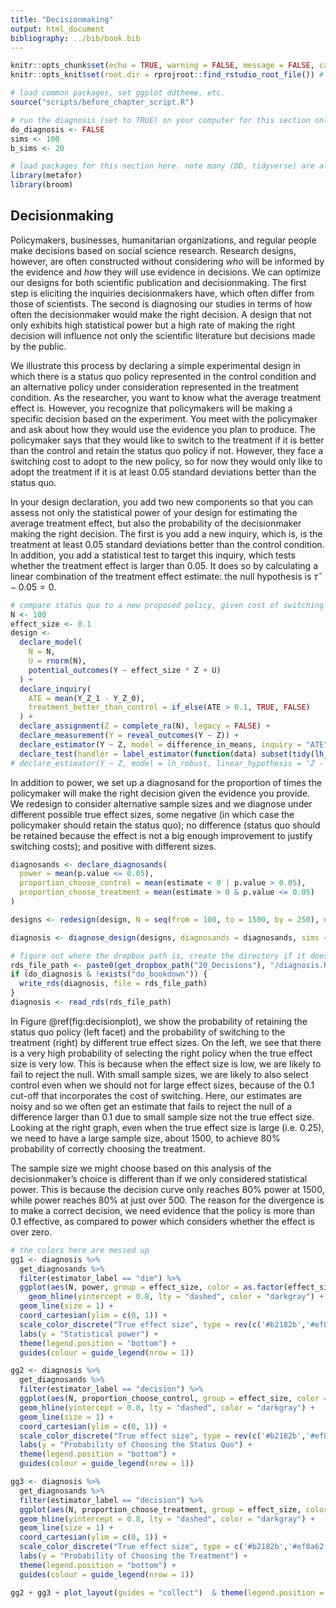```yaml
---
title: "Decisionmaking"
output: html_document
bibliography: ../bib/book.bib 
---
```


<!-- note do_bookdown is set in index.rmd, so we know if you're running just this .Rmd or compiling the book-->
```r
knitr::opts_chunk$set(echo = TRUE, warning = FALSE, message = FALSE, cache = FALSE)
knitr::opts_knit$set(root.dir = rprojroot::find_rstudio_root_file()) # files are all relative to RStudio project home
```

```r
# load common packages, set ggplot ddtheme, etc.
source("scripts/before_chapter_script.R")
```

<!-- start post here, do not edit above -->

<!-- make sure to rename the section title below -->

```r
# run the diagnosis (set to TRUE) on your computer for this section only before pushing to Github. no diagnosis will ever take place on github.
do_diagnosis <- FALSE
sims <- 100
b_sims <- 20
```

```r
# load packages for this section here. note many (DD, tidyverse) are already available, see scripts/package-list.R
library(metafor)
library(broom)
```

## Decisionmaking

Policymakers, businesses, humanitarian organizations, and regular people make decisions based on social science research. Research designs, however, are often constructed without considering *who* will be informed by the evidence and *how* they will use evidence in decisions. We can optimize our designs for both scientific publication and decisionmaking. The first step is eliciting the inquiries decisionmakers have, which often differ from those of scientists. The second is diagnosing our studies in terms of how often the decisionmaker would make the right decision. A design that not only exhibits high statistical power but a high rate of making the right decision will influence not only the scientific literature but decisions made by the public. 

We illustrate this process by declaring a simple experimental design in which there is a status quo policy represented in the control condition and an alternative policy under consideration represented in the treatment condition. As the researcher, you want to know what the average treatment effect is. However, you recognize that policymakers will be making a specific decision based on the experiment. You meet with the policymaker and ask about how they would use the evidence you plan to produce. The policymaker says that they would like to switch to the treatment if it is better than the control and retain the status quo policy if not. However, they face a switching cost to adopt to the new policy, so for now they would only like to adopt the treatment if it is at least 0.05 standard deviations better than the status quo. 

In your design declaration, you add two new components so that you can assess not only the statistical power of your design for estimating the average treatment effect, but also the probability of the decisionmaker making the right decision. The first is you add a new inquiry, which is, is the treatment at least 0.05 standard deviations better than the control condition. In addition, you add a statistical test to target this inquiry, which tests whether the treatment effect is larger than 0.05. It does so by calculating a linear combination of the treatment effect estimate: the null hypothesis is $\widehat\tau - 0.05 = 0$.

```r
# compare status quo to a new proposed policy, given cost of switching only want to switch if effect is larger than 0.05
N <- 100
effect_size <- 0.1
design <-
  declare_model(
    N = N,
    U = rnorm(N),
    potential_outcomes(Y ~ effect_size * Z + U)
  ) + 
  declare_inquiry(
    ATE = mean(Y_Z_1 - Y_Z_0),
    treatment_better_than_control = if_else(ATE > 0.1, TRUE, FALSE)
  ) + 
  declare_assignment(Z = complete_ra(N), legacy = FALSE) +
  declare_measurement(Y = reveal_outcomes(Y ~ Z)) + 
  declare_estimator(Y ~ Z, model = difference_in_means, inquiry = "ATE", label = "dim") + 
  declare_test(handler = label_estimator(function(data) subset(tidy(lh_robust(Y ~ Z, linear_hypothesis = "Z - 0.1 = 0", data = data)), term == "Z - 0.1 = 0")), label = "decision", inquiry = "treatment_better_than_control")
# declare_estimator(Y ~ Z, model = lh_robust, linear_hypothesis = "Z - 0.05 = 0", se_type = "HC2", label = "decision")
```

In addition to power, we set up a diagnosand for the proportion of times the policymaker will make the right decision given the evidence you provide. We redesign to consider alternative sample sizes and we diagnose under different possible true effect sizes, some negative (in which case the policymaker should retain the status quo); no difference (status quo should be retained because the effect is not a big enough improvement to justify switching costs); and positive with different sizes. 

```r
diagnosands <- declare_diagnosands(
  power = mean(p.value <= 0.05),
  proportion_choose_control = mean(estimate < 0 | p.value > 0.05),
  proportion_choose_treatment = mean(estimate > 0 & p.value <= 0.05)
)

designs <- redesign(design, N = seq(from = 100, to = 1500, by = 250), effect_size = seq(from = 0, to = 0.25, by = 0.05))

diagnosis <- diagnose_design(designs, diagnosands = diagnosands, sims = 250)
```

```r
# figure out where the dropbox path is, create the directory if it doesn't exist, and name the RDS file
rds_file_path <- paste0(get_dropbox_path("20_Decisions"), "/diagnosis.RDS")
if (do_diagnosis & !exists("do_bookdown")) {
  write_rds(diagnosis, file = rds_file_path)
}
diagnosis <- read_rds(rds_file_path)
```

In Figure \@ref(fig:decisionplot), we show the probability of retaining the status quo policy (left facet) and the probability of switching to the treatment (right) by different true effect sizes. On the left, we see that there is a very high probability of selecting the right policy when the true effect size is very low. This is because when the effect size is low, we are likely to fail to reject the null. With small sample sizes, we are likely to also select control even when we should not for large effect sizes, because of the 0.1 cut-off that incorporates the cost of switching. Here, our estimates are noisy and so we often get an estimate that fails to reject the null of a difference larger than 0.1 due to small sample size not the true effect size. Looking at the right graph, even when the true effect size is large (i.e. 0.25), we need to have a large sample size, about 1500, to achieve 80% probability of correctly choosing the treatment.

The sample size we might choose based on this analysis of the decisionmaker's choice is different than if we only considered statistical power. This is because the decision curve only reaches 80% power at 1500, while power reaches 80% at just over 500. The reason for the divergence is to make a correct decision, we need evidence that the policy is more than 0.1 effective, as compared to power which considers whether the effect is over zero.

```r
# the colors here are messed up
gg1 <- diagnosis %>% 
  get_diagnosands %>% 
  filter(estimator_label == "dim") %>% 
  ggplot(aes(N, power, group = effect_size, color = as.factor(effect_size))) + 
    geom_hline(yintercept = 0.8, lty = "dashed", color = "darkgray") +
  geom_line(size = 1) + 
  coord_cartesian(ylim = c(0, 1)) + 
  scale_color_discrete("True effect size", type = rev(c('#b2182b','#ef8a62','#f7f7f7','#d1e5f0','#67a9cf','#2166ac'))) + 
  labs(y = "Statistical power") + 
  theme(legend.position = "bottom") + 
  guides(colour = guide_legend(nrow = 1))

gg2 <- diagnosis %>% 
  get_diagnosands %>% 
  filter(estimator_label == "decision") %>% 
  ggplot(aes(N, proportion_choose_control, group = effect_size, color = as.factor(effect_size))) + 
  geom_hline(yintercept = 0.8, lty = "dashed", color = "darkgray") +
  geom_line(size = 1) + 
  coord_cartesian(ylim = c(0, 1)) + 
  scale_color_discrete("True effect size", type = rev(c('#b2182b','#ef8a62','#f7f7f7','#d1e5f0','#67a9cf','#2166ac'))) + 
  labs(y = "Probability of Choosing the Status Quo") + 
  theme(legend.position = "bottom") + 
  guides(colour = guide_legend(nrow = 1))

gg3 <- diagnosis %>% 
  get_diagnosands %>% 
  filter(estimator_label == "decision") %>% 
  ggplot(aes(N, proportion_choose_treatment, group = effect_size, color = as.factor(effect_size))) + 
  geom_hline(yintercept = 0.8, lty = "dashed", color = "darkgray") +
  geom_line(size = 1) + 
  coord_cartesian(ylim = c(0, 1)) + 
  scale_color_discrete("True effect size", type = c('#b2182b','#ef8a62','#f7f7f7','#d1e5f0','#67a9cf','#2166ac')) + 
  labs(y = "Probability of Choosing the Treatment") + 
  theme(legend.position = "bottom") + 
  guides(colour = guide_legend(nrow = 1))

gg2 + gg3 + plot_layout(guides = "collect")  & theme(legend.position = "bottom")
```

<!-- - different set of inquiries -- we should directly consider these in designs -->
<!-- - different set of diagnosands -->
<!-- - requires conversation with decisionmakers *ex ante* to understand what decisions they make on the basis of this evidence *and* how they will interpret evidence (diagnostic statistic) -->


